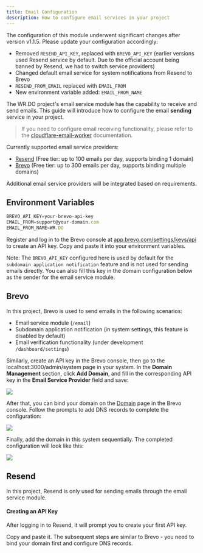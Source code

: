 ```yaml
---
title: Email Configuration
description: How to configure email services in your project
---
```


<DocsLang en="/docs/developer/email" zh="/docs/developer/email-zh" />

<Callout type="warning" twClass="mt-4">
The configuration of this module underwent significant changes after version v1.1.5. Please update your configuration accordingly:

- Removed `RESEND_API_KEY`, replaced with `BREVO_API_KEY` (earlier versions used Resend service by default. Due to the official account being banned by Resend, we had to switch service providers)
- Changed default email service for system notifications from Resend to Brevo
- `RESEND_FROM_EMAIL` replaced with `EMAIL_FROM`
- New environment variable added: `EMAIL_FROM_NAME`
</Callout>

The WR.DO project's email service module has the capability to receive and send emails. This guide will introduce how to configure the email **sending** service in your project.

> If you need to configure email receiving functionality, please refer to the [cloudflare-email-worker](/docs/developer/cloudflare-email-worker) documentation.

Currently supported email service providers:

- [Resend](https://resend.com) (Free tier: up to 100 emails per day, supports binding 1 domain)
- [Brevo](https://www.brevo.com) (Free tier: up to 300 emails per day, supports binding multiple domains)

Additional email service providers will be integrated based on requirements.

## Environment Variables

```js
BREVO_API_KEY=your-brevo-api-key
EMAIL_FROM=support@your-domain.com
EMAIL_FROM_NAME=WR.DO
```

Register and log in to the Brevo console at [app.brevo.com/settings/keys/api](https://app.brevo.com/settings/keys/api) to create an API key. Copy and paste it into your environment variables.

Note: The `BREVO_API_KEY` configured here is used by default for the `subdomain application notification` feature and is not used for sending emails directly. You can also fill this key in the domain configuration below as the sender for the email service module.

## Brevo

In this project, Brevo is used to send emails in the following scenarios:

- Email service module (`/email`)
- Subdomain application notification (in system settings, this feature is disabled by default)
- Email verification functionality (under development `/dashboard/settings`)

Similarly, create an API key in the Brevo console, then go to the localhost:3000/admin/system page in your system. In the **Domain Management** section, click **Add Domain**, and fill in the corresponding API key in the **Email Service Provider** field and save:

![](/_static/docs/domain-form-email.png)

After that, you can bind your domain on the [Domain](https://app.brevo.com/senders/domain/list) page in the Brevo console. Follow the prompts to add DNS records to complete the configuration:

![](/_static/docs/brevo-domain.png)

Finally, add the domain in this system sequentially. The completed configuration will look like this:

![](/_static/docs/domain-list.png)

## Resend

In this project, Resend is only used for sending emails through the email service module.

#### Creating an API Key

After logging in to Resend, it will prompt you to create your first API key.

Copy and paste it. The subsequent steps are similar to Brevo - you need to bind your domain first and configure DNS records.